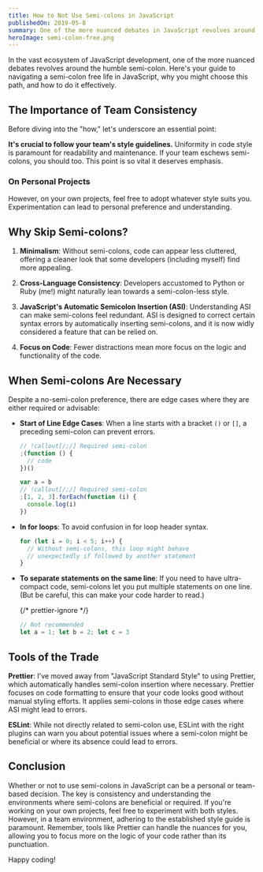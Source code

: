 ```yaml
---
title: How to Not Use Semi-colons in JavaScript
publishedOn: 2019-05-8
summary: One of the more nuanced debates in JavaScript revolves around the humble semi-colon. Here's your guide to navigating a semi-colon free life in JavaScript, why you might choose this path, and how to do it effectively.
heroImage: semi-colon-free.png
---
```


In the vast ecosystem of JavaScript development, one of the more nuanced debates revolves around the humble semi-colon. Here's your guide to navigating a semi-colon free life in JavaScript, why you might choose this path, and how to do it effectively.

## The Importance of Team Consistency

Before diving into the "how," let's underscore an essential point:

**It's crucial to follow your team's style guidelines.** Uniformity in code style is paramount for readability and maintenance. If your team eschews semi-colons, you should too. This point is so vital it deserves emphasis.

### On Personal Projects

However, on your own projects, feel free to adopt whatever style suits you. Experimentation can lead to personal preference and understanding.

## Why Skip Semi-colons?

1. **Minimalism**: Without semi-colons, code can appear less cluttered, offering a cleaner look that some developers (including myself) find more appealing.

2. **Cross-Language Consistency**: Developers accustomed to Python or Ruby (me!) might naturally lean towards a semi-colon-less style.

3. **JavaScript's Automatic Semicolon Insertion (ASI)**: Understanding ASI can make semi-colons feel redundant. ASI is designed to correct certain syntax errors by automatically inserting semi-colons, and it is now widly considered a feature that can be relied on.

4. **Focus on Code**: Fewer distractions mean more focus on the logic and functionality of the code.

## When Semi-colons Are Necessary

Despite a no-semi-colon preference, there are edge cases where they are either required or advisable:

- **Start of Line Edge Cases**: When a line starts with a bracket `()` or `[]`, a preceding semi-colon can prevent errors.

  ```javascript
  // !callout[/;/] Required semi-colon
  ;(function () {
    // code
  })()

  var a = b
  // !callout[/;/] Required semi-colon
  ;[1, 2, 3].forEach(function (i) {
    console.log(i)
  })
  ```

- **In for loops**: To avoid confusion in for loop header syntax.

  ```javascript
  for (let i = 0; i < 5; i++) {
    // Without semi-colons, this loop might behave
    // unexpectedly if followed by another statement
  }
  ```

- **To separate statements on the same line**: If you need to have ultra-compact code, semi-colons let you put multiple statements on one line. (But be careful, this can make your code harder to read.)

  {/* prettier-ignore */}
  ```javascript
  // Not recommended
  let a = 1; let b = 2; let c = 3
  ```

## Tools of the Trade

**Prettier**: I've moved away from "JavaScript Standard Style" to using Prettier, which automatically handles semi-colon insertion where necessary. Prettier focuses on code formatting to ensure that your code looks good without manual styling efforts. It applies semi-colons in those edge cases where ASI might lead to errors.

**ESLint**: While not directly related to semi-colon use, ESLint with the right plugins can warn you about potential issues where a semi-colon might be beneficial or where its absence could lead to errors.

## Conclusion

Whether or not to use semi-colons in JavaScript can be a personal or team-based decision. The key is consistency and understanding the environments where semi-colons are beneficial or required. If you're working on your own projects, feel free to experiment with both styles. However, in a team environment, adhering to the established style guide is paramount. Remember, tools like Prettier can handle the nuances for you, allowing you to focus more on the logic of your code rather than its punctuation.

Happy coding!
